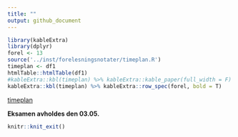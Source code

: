 ```yaml
---
title: ""
output: github_document
---
```


```r
library(kableExtra)
library(dplyr)
forel <- 13
source('../inst/forelesningsnotater/timeplan.R')
timeplan <- df1
htmlTable::htmlTable(df1)
#kableExtra::kbl(timeplan) %>% kableExtra::kable_paper(full_width = F) %>% kableExtra::row_spec(forel, bold = T)
kableExtra::kbl(timeplan) %>% kableExtra::row_spec(forel, bold = T)
```

[timeplan](https://tp.uio.no/hiof/timeplan/timeplan.php?type=course&id[]=SFB10816%2C1&sort=week)

**Eksamen avholdes den 03.05.**

```r
knitr::knit_exit()
```
